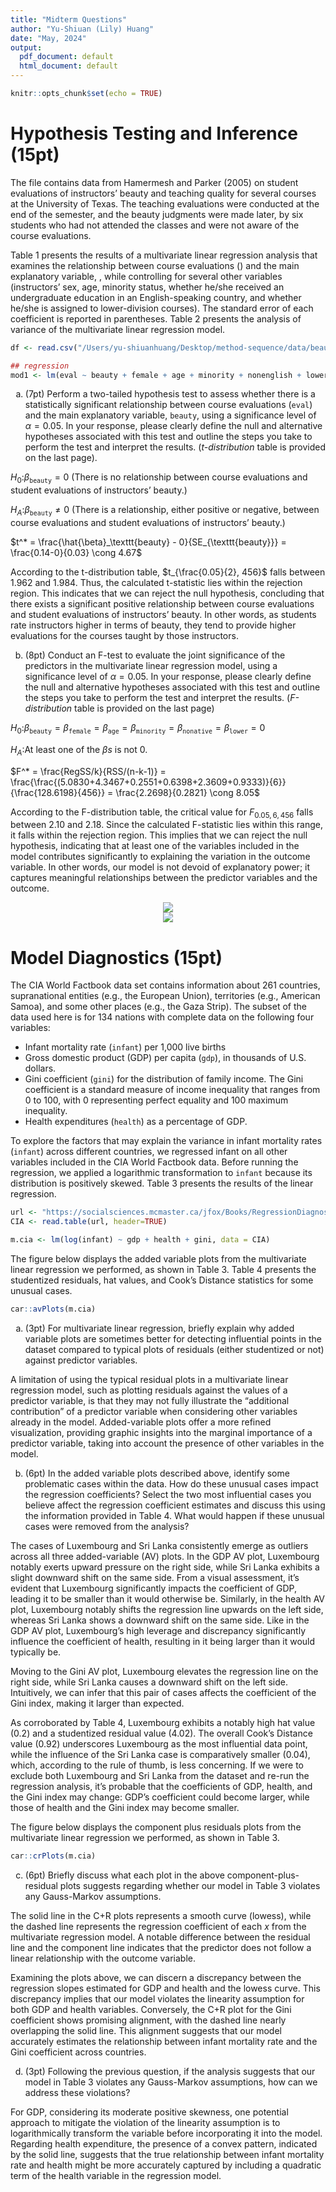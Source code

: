 ```yaml
---
title: "Midterm Questions"
author: "Yu-Shiuan (Lily) Huang"
date: "May, 2024"
output:
  pdf_document: default
  html_document: default
---
```


```r
knitr::opts_chunk$set(echo = TRUE)
```


# Hypothesis Testing and Inference (15pt)

The \texttt{beauty.csv} file contains data from Hamermesh and Parker (2005) on student evaluations of instructors’ beauty and teaching quality for several courses at the University of Texas. The teaching evaluations were conducted at the end of the semester, and the beauty judgments were made later, by six students who had not attended the classes and were not aware of the course evaluations.

Table 1 presents the results of a multivariate linear regression analysis that examines the relationship between course evaluations (\texttt{eval}) and the main explanatory variable, \texttt{beauty}, while controlling for several other variables (instructors' sex, age, minority status, whether he/she received an undergraduate education in an English-speaking country, and whether he/she is assigned to lower-division courses). The standard error of each coefficient is reported in parentheses. Table 2 presents the analysis of variance of the multivariate linear regression model.

\begin{table}[!htbp] \centering 
  \caption{Ordinary least-squares estimates of the determinants of course evaluations.} 
  \label{} 
\begin{tabular}{@{\extracolsep{5pt}}lc} 
\\[-1.8ex]\hline 
\hline \\[-1.8ex] 
 & \multicolumn{1}{c}{\textit{Dependent variable:}} \\ 
\cline{2-2} 
\\[-1.8ex] & Course Evaluations \\ 
\hline \\[-1.8ex] 
 Composite Standardized Beauty & 0.14 \\ 
  & (0.03) \\ 
 Female & $-$0.20 \\ 
  & (0.05) \\ 
 Age & $-$0.002 \\ 
  & (0.003) \\ 
 Minority & $-$0.07 \\ 
  & (0.08) \\ 
 Non-native English & $-$0.27 \\ 
  & (0.11) \\ 
 Lower division & 0.10 \\ 
  & (0.05) \\ 
 Constant & 4.19 \\ 
  & (0.15) \\ 
\hline \\[-1.8ex] 
Observations & 463 \\ 
R$^{2}$ & 0.10 \\ 
Adjusted R$^{2}$ & 0.08 \\ 
Residual Std. Error & 0.53 (df = 456) \\ 
\hline 
\hline \\[-1.8ex] 
\textit{Note: Standard errors in parentheses.} \\ 
\end{tabular} 
\end{table} 

\begin{table}[!htbp] \centering 
  \caption{Anova} 
\begin{tabular}{|l|c|c|c|}
\hline
           & \multicolumn{1}{l|}{df} & \multicolumn{1}{l|}{sum of square} & \multicolumn{1}{l|}{mean of square} \\ \hline
beauty     & 1                       & 5.0830                             & 5.0830                              \\ \hline
female     & 1                       & 4.3467                             & 4.3467                              \\ \hline
age        & 1                       & 0.2551                             & 0.2551                              \\ \hline
minority   & 1                       & 0.6398                             & 0.6398                              \\ \hline
nonenglish & 1                       & 2.3609                             & 2.3609                              \\ \hline
lower      & 1                       & 0.9333                             & 0.9333                              \\ \hline
residuals  & 456                     & 128.6198                           & 0.2821                              \\ \hline
\end{tabular}
\end{table}

```r
df <- read.csv("/Users/yu-shiuanhuang/Desktop/method-sequence/data/beauty.csv")

## regression
mod1 <- lm(eval ~ beauty + female + age + minority + nonenglish + lower, data = df)
```

a. (7pt) Perform a two-tailed hypothesis test to assess whether there is a statistically significant relationship between course evaluations (`eval`) and the main explanatory variable, `beauty`, using a significance level of $\alpha = 0.05$. In your response, please clearly define the null and alternative hypotheses associated with this test and outline the steps you take to perform the test and interpret the results. (*t-distribution* table is provided on the last page).

\color{red}

$H_0$:$\beta_{\texttt{beauty}} = 0$ (There is no relationship between course evaluations and student evaluations of instructors’ beauty.)

$H_A$:$\beta_{\texttt{beauty}} \neq 0$ (There is a relationship, either positive or negative, between course evaluations and student evaluations of instructors’ beauty.)


$t^* = \frac{\hat{\beta}_\texttt{beauty} - 0}{SE_{\texttt{beauty}}} = \frac{0.14-0}{0.03} \cong 4.67$

According to the t-distribution table, $t_{\frac{0.05}{2}, 456}$ falls between 1.962 and 1.984. Thus, the calculated t-statistic lies within the rejection region. This indicates that we can reject the null hypothesis, concluding that there exists a significant positive relationship between course evaluations and student evaluations of instructors’ beauty. In other words, as students rate instructors higher in terms of beauty, they tend to provide higher evaluations for the courses taught by those instructors.

\color{black}

b. (8pt) Conduct an F-test to evaluate the joint significance of the predictors in the multivariate linear regression model, using a significance level of $\alpha = 0.05$. In your response, please clearly define the null and alternative hypotheses associated with this test and outline the steps you take to perform the test and interpret the results. (*F-distribution* table is provided on the last page)

\color{red}
$H_0$:$\beta_{\texttt{beauty}} = \beta_{\texttt{female}} = \beta_{\texttt{age}} = \beta_{\texttt{minority}} = \beta_{\texttt{nonative}} = \beta_{\texttt{lower}} = 0$ 

$H_A$:At least one of the $\beta s$ is not 0. 

$F^* = \frac{RegSS/k}{RSS/(n-k-1)} = \frac{\frac{(5.0830+4.3467+0.2551+0.6398+2.3609+0.9333)}{6}}{\frac{128.6198}{456}} = \frac{2.2698}{0.2821} \cong 8.05$

According to the F-distribution table, the critical value for $F_{0.05, 6, 456}$ falls between 2.10 and 2.18. Since the calculated F-statistic lies within this range, it falls within the rejection region. This implies that we can reject the null hypothesis, indicating that at least one of the variables included in the model contributes significantly to explaining the variation in the outcome variable. In other words, our model is not devoid of explanatory power; it captures meaningful relationships between the predictor variables and the outcome.

\color{black}


<center>
![](/Users/yu-shiuanhuang/Desktop/method-sequence/figures/ttable.png){}
</center>

<center>
![](/Users/yu-shiuanhuang/Desktop/method-sequence/figures/ftable.png){}
</center>

\newpage

# Model Diagnostics (15pt)

The CIA World Factbook data set contains information about 261 countries, supranational entities (e.g., the European Union), territories (e.g., American Samoa), and some other places (e.g., the Gaza Strip). The subset of the data used
here is for 134 nations with complete data on the following four variables:

- Infant mortality rate (`infant`) per 1,000 live births
- Gross domestic product (GDP) per capita (`gdp`), in thousands of U.S. dollars.
- Gini coefficient (`gini`) for the distribution of family income. The Gini coefficient is a standard measure of income inequality that ranges from 0 to 100, with 0 representing perfect equality and 100 maximum inequality.
- Health expenditures (`health`) as a percentage of GDP.

To explore the factors that may explain the variance in infant mortality rates (`infant`) across different countries, we regressed infant on all other variables included in the CIA World Factbook data. Before running the regression, we applied a logarithmic transformation to `infant` because its distribution is positively skewed. Table 3 presents the results of the linear regression.

```r
url <- "https://socialsciences.mcmaster.ca/jfox/Books/RegressionDiagnostics/CIA.txt"
CIA <- read.table(url, header=TRUE)
```

```r
m.cia <- lm(log(infant) ~ gdp + health + gini, data = CIA)
```

\begin{table}[!htbp] \centering 
  \caption{Factors Explaining Infant Mortality Rates} 
  \label{} 
\begin{tabular}{@{\extracolsep{5pt}}lc} 
\\[-1.8ex]\hline 
\hline \\[-1.8ex] 
 & \multicolumn{1}{c}{\textit{Dependent variable:}} \\ 
\cline{2-2} 
\\[-1.8ex] & Infant Mortality Rates \\ 
\hline \\[-1.8ex] 
 GDP & $-$0.04$^{***}$ \\ 
  & (0.004) \\ 
 Gini & $-$0.05$^{*}$ \\ 
  & (0.02) \\ 
 Health expenditures & 0.02$^{***}$ \\ 
  & (0.01) \\ 
 Constant & 3.02$^{***}$ \\ 
  & (0.29) \\ 
\hline \\[-1.8ex] 
Observations & 134 \\ 
R$^{2}$ & 0.71 \\ 
Adjusted R$^{2}$ & 0.71 \\ 
Residual Std. Error & 0.59 (df = 130) \\ 
F Statistic & 107.19$^{***}$ (df = 3; 130) \\ 
\hline 
\hline \\[-1.8ex] 
\textit{Note:}  & \multicolumn{1}{r}{$^{*}$p$<$0.05; $^{**}$p$<$0.01; $^{***}$p$<$0.001} \\ 
\end{tabular} 
\end{table} 

The figure below displays the added variable plots from the multivariate linear regression we performed, as shown in Table 3. Table 4 presents the studentized residuals, hat values, and Cook's Distance statistics for some unusual cases.

```r
car::avPlots(m.cia)
```

\begin{table}[!htbp] \centering 
  \caption{Studentized Residuals, Hat Values, \& Cook's Distance} 
\begin{tabular}{|l|c|c|c|}
\hline
              & \multicolumn{1}{l|}{Studentized Residuals} & \multicolumn{1}{l|}{Hat} & \multicolumn{1}{l|}{Cook's D} \\ \hline
Luxembourg    & 4.02                                       & 0.20                     & 0.92                          \\ \hline
Singapore     & 1.41                                       & 0.24                     & 0.16                          \\ \hline
Sri.Lanka     & -2.21                                      & 0.03                     & 0.04                          \\ \hline
United.States & 2.18                                       & 0.15                     & 0.21                          \\ \hline
\end{tabular}
\end{table}


a. (3pt) For multivariate linear regression, briefly explain why added variable plots are sometimes better for detecting influential points in the dataset compared to typical plots of residuals (either studentized or not) against predictor variables.

\color{red}
A limitation of using the typical residual plots in a multivariate linear regression model, such as plotting residuals against the values of a predictor variable, is that they may not fully illustrate the “additional contribution” of a predictor variable when considering other variables already in the model. Added-variable plots offer a more refined visualization, providing graphic insights into the marginal importance of a predictor variable, taking into account the presence of other variables in the model. 


\color{black}

b. (6pt) In the added variable plots described above, identify some problematic cases within the data. How do these unusual cases impact the regression coefficients? Select the two most influential cases you believe affect the regression coefficient estimates and discuss this using the information provided in Table 4. What would happen if these unusual cases were removed from the analysis?

\color{red}

The cases of Luxembourg and Sri Lanka consistently emerge as outliers across all three added-variable (AV) plots. In the GDP AV plot, Luxembourg notably exerts upward pressure on the right side, while Sri Lanka exhibits a slight downward shift on the same side. From a visual assessment, it's evident that Luxembourg significantly impacts the coefficient of GDP, leading it to be smaller than it would otherwise be. Similarly, in the health AV plot, Luxembourg notably shifts the regression line upwards on the left side, whereas Sri Lanka shows a downward shift on the same side. Like in the GDP AV plot, Luxembourg's high leverage and discrepancy significantly influence the coefficient of health, resulting in it being larger than it would typically be.

Moving to the Gini AV plot, Luxembourg elevates the regression line on the right side, while Sri Lanka causes a downward shift on the left side. Intuitively, we can infer that this pair of cases affects the coefficient of the Gini index, making it larger than expected.

As corroborated by Table 4, Luxembourg exhibits a notably high hat value (0.2) and a studentized residual value (4.02). The overall Cook's Distance value (0.92) underscores Luxembourg as the most influential data point, while the influence of the Sri Lanka case is comparatively smaller (0.04), which, according to the rule of thumb, is less concerning. If we were to exclude both Luxembourg and Sri Lanka from the dataset and re-run the regression analysis, it's probable that the coefficients of GDP, health, and the Gini index may change: GDP's coefficient could become larger, while those of health and the Gini index may become smaller.

\color{black}

\newpage

The figure below displays the component plus residuals plots from the multivariate linear regression we performed, as shown in Table 3. 

```r
car::crPlots(m.cia)
```

c. (6pt) Briefly discuss what each plot in the above component-plus-residual plots suggests regarding whether our model in Table 3 violates any Gauss-Markov assumptions.

\color{red}

The solid line in the C+R plots represents a smooth curve (lowess), while the dashed line represents the regression coefficient of each $x$ from the multivariate regression model. A notable difference between the residual line and the component line indicates that the predictor does not follow a linear relationship with the outcome variable.

Examining the plots above, we can discern a discrepancy between the regression slopes estimated for GDP and health and the lowess curve. This discrepancy implies that our model violates the linearity assumption for both GDP and health variables. Conversely, the C+R plot for the Gini coefficient shows promising alignment, with the dashed line nearly overlapping the solid line. This alignment suggests that our model accurately estimates the relationship between infant mortality rate and the Gini coefficient across countries.

\color{black}

d. (3pt) Following the previous question, if the analysis suggests that our model in Table 3 violates any Gauss-Markov assumptions, how can we address these violations?

\color{red}

For GDP, considering its moderate positive skewness, one potential approach to mitigate the violation of the linearity assumption is to logarithmically transform the variable before incorporating it into the model. Regarding health expenditure, the presence of a convex pattern, indicated by the solid line, suggests that the true relationship between infant mortality rate and health might be more accurately captured by including a quadratic term of the health variable in the regression model.

\color{black}